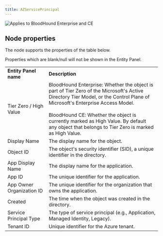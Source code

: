 ```yaml
---
title: AZServicePrincipal
---
```


<img noZoom src="/assets/enterprise-AND-community-edition-pill-tag.svg" alt="Applies to BloodHound Enterprise and CE"/>

## Node properties

The node supports the properties of the table below.

<Note>
Properties which are blank/null will not be shown in the Entity Panel.
</Note>

|     |     |
| --- | --- |
| **Entity Panel name** | **Description** |
| Tier Zero / High Value | BloodHound Enterprise: Whether the object is part of Tier Zero of the Microsoft's Active Directory Tier Model, or the Control Plane of Microsoft's Enterprise Access Model.  <br/>  <br/>BloodHound CE: Whether the object is currently marked as High Value. By default any object that belongs to Tier Zero is marked as High Value. |
| Display Name | The display name for the object. |
| Object ID | The object's security identifier (SID), a unique identifier in the directory. |
| App Display Name | The display name for the application. |
| App ID | The unique identifier for the application. |
| App Owner Organization ID | The unique identifier for the organization that owns the application. |
| Created | The time when the object was created in the directory. |
| Service Principal Type | The type of service principal (e.g., Application, Managed Identity, Legacy). |
| Tenant ID | Unique identifier for the Azure tenant. |
